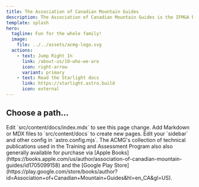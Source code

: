 ```yaml
---
title: The Association of Canadian Mountain Guides
description: The Association of Canadian Mountain Guides is the IFMGA blah, blah... 
template: splash
hero:
  tagline: Fun for the whole family!
  image:
    file: ../../assets/acmg-logo.svg
  actions:
    - text: Jump Right In
      link: /about-us/10-who-we-are
      icon: right-arrow
      variant: primary
    - text: Read the Starlight docs
      link: https://starlight.astro.build
      icon: external
---
```



## Choose a path...

<CardGrid>
	<Card title="Update content">
		Edit `src/content/docs/index.mdx` to see this page change.
	</Card>
	<Card title="Add new content">
		Add Markdown or MDX files to `src/content/docs` to create new pages.
	</Card>
	<Card title="Configure your site">
		Edit your `sidebar` and other config in `astro.config.mjs`.
	</Card>
	<Card title="Read Our Technical Manuals" icon="open-book">
		The ACMG's collection of technical publications used
		in the Training and Assessment Program also also generally
		available for purchase via 
		[Apple Books](https://books.apple.com/us/author/association-of-canadian-mountain-guides/id1705099158) 
		and the 
		[Google Play Store](https://play.google.com/store/books/author?id=Association+of+Canadian+Mountain+Guides&hl=en_CA&gl=US).
	</Card>
</CardGrid>
